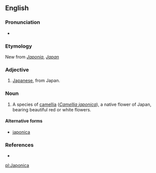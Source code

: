 {{also|japonica}}
==English==

===Pronunciation===
* {{a|US}} {{IPA|/dʒə.ˈpɑn.ɪ.ˌkə/|lang=en}}

===Etymology===
New {{etyl|la|en}} from ''[[Japonia]]'', ''[[Japan]]''

===Adjective===
{{en-adj|-}}

# [[Japanese]], from Japan.

===Noun===
{{en-noun|-}}

# {{label|en|dated}} A species of [[camellia]] (''[[Camellia japonica]]''), a native flower of Japan, bearing beautiful red or white flowers.

====Alternative forms====
* [[japonica]]

===References===
* {{R:Webster 1913}}

[[pl:Japonica]]